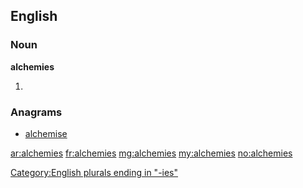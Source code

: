==English==

===Noun===
'''alchemies'''

# {{plural of|[[alchemy]]}}

===Anagrams===
* [[alchemise#English|alchemise]]

[[Category:English plurals ending in "-ies"]]

[[ar:alchemies]]
[[fr:alchemies]]
[[mg:alchemies]]
[[my:alchemies]]
[[no:alchemies]]